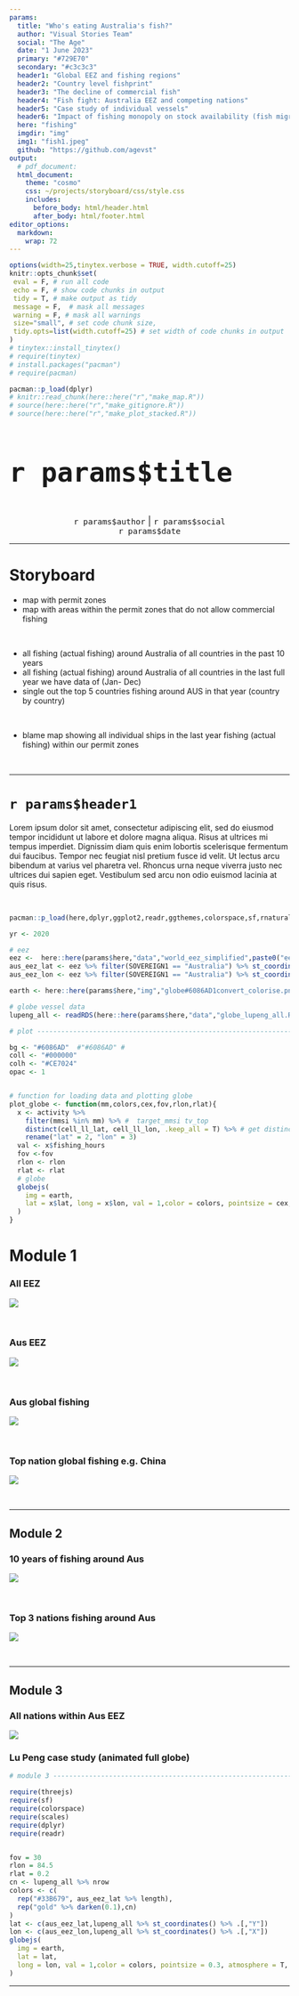 ```yaml
---
params:
  title: "Who's eating Australia's fish?"  
  author: "Visual Stories Team"
  social: "The Age"
  date: "1 June 2023"    
  primary: "#729E70"
  secondary: "#c3c3c3"
  header1: "Global EEZ and fishing regions"
  header2: "Country level fishprint"
  header3: "The decline of commercial fish"  
  header4: "Fish fight: Australia EEZ and competing nations"
  header5: "Case study of individual vessels"  
  header6: "Impact of fishing monopoly on stock availability (fish migration)"
  here: "fishing"
  imgdir: "img"
  img1: "fish1.jpeg"
  github: "https://github.com/agevst"      
output: 
  # pdf_document:
  html_document:
    theme: "cosmo"
    css: ~/projects/storyboard/css/style.css
    includes:
      before_body: html/header.html
      after_body: html/footer.html
editor_options: 
  markdown: 
    wrap: 72
---
```


<!-- quicksand font -->

<!-- <link rel="stylesheet"href="//fonts.googleapis.com/css?family=Quicksand:300,400,600,700&amp;lang=en"/> -->

<!-- css for tabs -->

```{=html}
<style type="text/css">

.nav>li>a{
    position: relative;
    display: block;
    padding: 10px 15px;
}

.nav-pills>li>a:hover{
  background: `r params$primary`;
  color: `r params$secondary`;
  opacity:0.7;
}

.nav-pills>li>a:focus, .nav-pills>li.active>a, .nav-pills>li.active>a:hover, .nav-pills>li.active>a:focus {
  background: `r params$primary`;
  background-color: `r params$primary`;
}

</style>
```
```r
options(width=25,tinytex.verbose = TRUE, width.cutoff=25)
knitr::opts_chunk$set(
 eval = F, # run all code
 echo = F, # show code chunks in output 
 tidy = T, # make output as tidy
 message = F,  # mask all messages
 warning = F, # mask all warnings 
 size="small", # set code chunk size,
 tidy.opts=list(width.cutoff=25) # set width of code chunks in output
)
# tinytex::install_tinytex()
# require(tinytex)
# install.packages("pacman")
# require(pacman)

pacman::p_load(dplyr)
# knitr::read_chunk(here::here("r","make_map.R"))
# source(here::here("r","make_gitignore.R"))
# source(here::here("r","make_plot_stacked.R"))
```


\  

# [`r params$title`]{style="font-size: 200%;"}

\  
\  

<center>[`r params$author` \| `r params$social`
<br>`r params$date`]{style="font-size: 120%; color:`r params$secondary`;"}</center>

------------------------------------------------------------------------

# Storyboard    
  
- map with permit zones  
- map with areas within the permit zones that do not allow commercial fishing

\  

- all fishing (actual fishing) around Australia of all countries in the past 10 years  
- all fishing (actual fishing) around Australia of all countries in the last full year we have data of (Jan- Dec)   
- single out the top 5 countries fishing around AUS in that year (country by country)      

\  

- blame map showing all individual ships in the last year fishing (actual fishing) within our permit zones  

\  


<!-- here is aus eez where fishing from other nations is illegal (world globe)   -->
<!-- here is the route of fishing vessels X from Japan fishing for tuna, one of the most active nations near Aus   waters. individual vessels fish for many species, such as Z (world globe)   -->
<!-- here are all of Japan's fishing vessels for one year (world globe)   -->
<!-- here are all countries that fished near Aus for 2020 (aus spotlight)        -->


------------------------------------------------------------------------

# `r params$header1`

Lorem ipsum dolor sit amet, consectetur adipiscing elit, sed do eiusmod
tempor incididunt ut labore et dolore magna aliqua. Risus at ultrices mi
tempus imperdiet. Dignissim diam quis enim lobortis scelerisque
fermentum dui faucibus. Tempor nec feugiat nisl pretium fusce id velit.
Ut lectus arcu bibendum at varius vel pharetra vel. Rhoncus urna neque
viverra justo nec ultrices dui sapien eget. Vestibulum sed arcu non odio
euismod lacinia at quis risus.  

\  


```r
pacman::p_load(here,dplyr,ggplot2,readr,ggthemes,colorspace,sf,rnaturalearth,lubridate,svglite,rgdal,stringr,gganimate,scales,concaveman,patchwork,grid,forcats,rmapshaper,threejs,magick) %>% suppressMessages()

yr <- 2020

# eez
eez <-  here::here(params$here,"data","world_eez_simplified",paste0("eez_world_",0.005,".shp")) %>% st_read(quiet = T)
aus_eez_lat <- eez %>% filter(SOVEREIGN1 == "Australia") %>% st_coordinates() %>% .[,"Y"]
aus_eez_lon <- eez %>% filter(SOVEREIGN1 == "Australia") %>% st_coordinates() %>% .[,"X"]

earth <- here::here(params$here,"img","globe#6086AD1convert_colorise.png")

# globe vessel data
lupeng_all <- readRDS(here::here(params$here,"data","globe_lupeng_all.Rda"))

# plot --------------------------------------------------------------------

bg <- "#6086AD"  #"#6086AD" # 
coll <- "#000000"
colh <- "#CE7024"
opac <- 1


# function for loading data and plotting globe 
plot_globe <- function(mm,colors,cex,fov,rlon,rlat){
  x <- activity %>%
    filter(mmsi %in% mm) %>% #  target_mmsi tv_top
    distinct(cell_ll_lat, cell_ll_lon, .keep_all = T) %>% # get distinct latlon to simplify data
    rename("lat" = 2, "lon" = 3)
  val <- x$fishing_hours
  fov <-fov
  rlon <- rlon
  rlat <- rlat
  # globe
  globejs(
    img = earth,
    lat = x$lat, long = x$lon, val = 1,color = colors, pointsize = cex, atmosphere = T, bg = "#FFFFFF", fov = fov, rotationlong = rlon,rotationlat = rlat # ,height = height,width = height
  )
}


```


# Module 1  

### All EEZ    

![](img/globe1.png)


\  


### Aus EEZ    

![](img/globe2.png)

\  


### Aus global fishing  

![](img/globe3.png)   

\  

### Top nation global fishing e.g. China  

![](img/globe4.png)

\  

----------------------------------------------------------------

## Module 2

### 10 years of fishing around Aus

![](img/globe5.png)   

\  

### Top 3 nations fishing around Aus  

![](img/globe6.png)  

\  

----------------------------------------------------------------

## Module 3  

### All nations within Aus EEZ

![](img/globe7.png)

### Lu Peng case study  (animated full globe)  
```r
# module 3 ----------------------------------------------------------------

require(threejs)
require(sf)
require(colorspace)
require(scales)
require(dplyr)
require(readr)


fov = 30
rlon = 84.5
rlat = 0.2
cn <- lupeng_all %>% nrow
colors <- c(
  rep("#33B679", aus_eez_lat %>% length),
  rep("gold" %>% darken(0.1),cn)
)
lat <- c(aus_eez_lat,lupeng_all %>% st_coordinates() %>% .[,"Y"])
lon <- c(aus_eez_lon,lupeng_all %>% st_coordinates() %>% .[,"X"])
globejs(
  img = earth,
  lat = lat,
  long = lon, val = 1,color = colors, pointsize = 0.3, atmosphere = T, bg = "#FFFFFF",fov = fov, rotationlong = rlon,rotationlat = rlat # ,height = height,width = height
)

```




------------------------------------------------------------------------




<!-- ### Exclusive Economic Zones (EEZ)   -->

<!-- ![](img/eez.png) -->




<!-- ------------------------------------------------------------------------ -->

<!-- # `r params$header2`  -->


<!-- ### Australia -->

<!-- ![](img/aus.png) -->

<!-- ### Other major nations e.g. China   -->

<!-- ![](img/china.png) -->



<!-- ------------------------------------------------------------------------ -->

<!-- # `r params$header3` -->


<!-- Lorem ipsum dolor sit amet, consectetur adipiscing elit, sed do eiusmod -->
<!-- tempor incididunt ut labore et dolore magna aliqua. Risus at ultrices mi -->
<!-- tempus imperdiet. Dignissim diam quis enim lobortis scelerisque -->
<!-- fermentum dui faucibus. Tempor nec feugiat nisl pretium fusce id velit. -->
<!-- Ut lectus arcu bibendum at varius vel pharetra vel. Rhoncus urna neque -->
<!-- viverra justo nec ultrices dui sapien eget. Vestibulum sed arcu non odio -->
<!-- euismod lacinia at quis risus. -->


<!-- ------------------------------------------------------------------------ -->

<!-- # `r params$header4` -->


<!-- Lorem ipsum dolor sit amet, consectetur adipiscing elit, sed do eiusmod -->
<!-- tempor incididunt ut labore et dolore magna aliqua. Risus at ultrices mi -->
<!-- tempus imperdiet. Dignissim diam quis enim lobortis scelerisque -->
<!-- fermentum dui faucibus. Tempor nec feugiat nisl pretium fusce id velit. -->
<!-- Ut lectus arcu bibendum at varius vel pharetra vel. Rhoncus urna neque -->
<!-- viverra justo nec ultrices dui sapien eget. Vestibulum sed arcu non odio -->
<!-- euismod lacinia at quis risus. -->

<!-- Fishing hours per country over time   -->

<!-- ![](img/calendar.png) -->

<!-- ![](img/time1.png) ![](img/time2.png) -->

<!-- \   -->


<!-- \   -->

<!-- ------------------------------------------------------------------------ -->

<!-- # `r params$header5` {.tabset .tabset-fade .tabset-pills} -->

<!-- Lorem ipsum dolor sit amet, consectetur adipiscing elit, sed do eiusmod -->
<!-- tempor incididunt ut labore et dolore magna aliqua. Risus at ultrices mi -->
<!-- tempus imperdiet. Dignissim diam quis enim lobortis scelerisque -->
<!-- fermentum dui faucibus. Tempor nec feugiat nisl pretium fusce id velit. -->
<!-- Ut lectus arcu bibendum at varius vel pharetra vel. Rhoncus urna neque -->
<!-- viverra justo nec ultrices dui sapien eget. Vestibulum sed arcu non odio -->
<!-- euismod lacinia at quis risus. -->

<!-- ![](img/2020.png) -->


<!-- Aus focus -->

<!-- ![](img/2020.gif) -->



<!-- # `r params$header6` -->

<!-- Lorem ipsum dolor sit amet, consectetur adipiscing elit, sed do eiusmod -->
<!-- tempor incididunt ut labore et dolore magna aliqua. Risus at ultrices mi -->
<!-- tempus imperdiet. Dignissim diam quis enim lobortis scelerisque -->
<!-- fermentum dui faucibus. Tempor nec feugiat nisl pretium fusce id velit. -->
<!-- Ut lectus arcu bibendum at varius vel pharetra vel. Rhoncus urna neque -->
<!-- viverra justo nec ultrices dui sapien eget. Vestibulum sed arcu non odio -->
<!-- euismod lacinia at quis risus. -->

<!-- Nunc mi ipsum faucibus vitae aliquet nec ullamcorper. Tempus urna et -->
<!-- pharetra pharetra. Diam quam nulla porttitor massa id neque aliquam -->
<!-- vestibulum morbi. Blandit cursus risus at ultrices mi tempus imperdiet. -->
<!-- Mauris ultrices eros in cursus turpis massa tincidunt dui. Cras -->
<!-- fermentum odio eu feugiat. Vitae tortor condimentum lacinia quis vel -->
<!-- eros donec. Scelerisque mauris pellentesque pulvinar pellentesque -->
<!-- habitant morbi tristique senectus. Tempor nec feugiat nisl pretium. -->
<!-- Vitae tempus quam pellentesque nec nam aliquam. -->


<!-- \   -->

<!-- \   -->

<!-- ------------------------------------------------------------------------ -->



<!-- ------------------------------------------------------------------------ -->

<!-- ------------------------------------------------------------------------ -->

<!-- ------------------------------------------------------------------------ -->

<!-- LAB -->

<!-- Embed iframes -->

<!-- https://stackoverflow.com/questions/54637384/embed-a-html-found-on-web-in-rmarkdown -->

<!-- <iframe width='1000px' height='1000px' src='https://www.smh.com.au/interactive/modules/big-timeline/index.html?resizable=true&date=&time=June%2026&headline=Greater%20Sydney%20enters%20lockdown&image=&credit=&v=15' > -->

<!--   <p>Your browser does not support iframes</p> -->

<!-- </iframe>   -->
